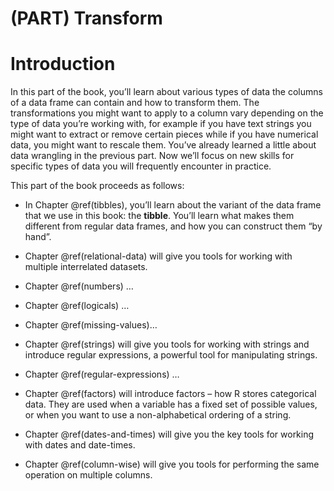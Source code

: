 # (PART) Transform {.unnumbered}

# Introduction {#data-types-intro .unnumbered}

In this part of the book, you'll learn about various types of data the columns of a data frame can contain and how to transform them.
The transformations you might want to apply to a column vary depending on the type of data you're working with, for example if you have text strings you might want to extract or remove certain pieces while if you have numerical data, you might want to rescale them.
You've already learned a little about data wrangling in the previous part.
Now we'll focus on new skills for specific types of data you will frequently encounter in practice.

<!--# TO DO: Add a diagram? -->

This part of the book proceeds as follows:

-   In Chapter \@ref(tibbles), you'll learn about the variant of the data frame that we use in this book: the **tibble**.
    You'll learn what makes them different from regular data frames, and how you can construct them "by hand".

-   Chapter \@ref(relational-data) will give you tools for working with multiple interrelated datasets.

-   Chapter \@ref(numbers) ...

-   Chapter \@ref(logicals) ...

-   Chapter \@ref(missing-values)...

-   Chapter \@ref(strings) will give you tools for working with strings and introduce regular expressions, a powerful tool for manipulating strings.

-   Chapter \@ref(regular-expressions) ...

-   Chapter \@ref(factors) will introduce factors -- how R stores categorical data.
    They are used when a variable has a fixed set of possible values, or when you want to use a non-alphabetical ordering of a string.

-   Chapter \@ref(dates-and-times) will give you the key tools for working with dates and date-times.

-   Chapter \@ref(column-wise) will give you tools for performing the same operation on multiple columns.

<!-- TO DO: Add chapter descriptions -->
